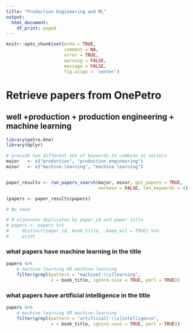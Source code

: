```yaml
---
title: "Production Engineering and ML"
output:
  html_document:
    df_print: paged
---
```


```r
knitr::opts_chunk$set(echo = TRUE, 
                      comment = NA, 
                      error = TRUE, 
                      warning = FALSE, 
                      message = FALSE, 
                      fig.align = 'center')
```

# Retrieve papers from OnePetro

## well +production + production engineering + machine learning

```r
library(petro.One)
library(dplyr)

# provide two different set of keywords to combine as vectors
major   <- c("production", "production engineering")
minor   <- c("machine-learning", "machine learning")


paper_results <- run_papers_search(major, minor, get_papers = TRUE, 
                                   verbose = FALSE, len_keywords = 4)
```


```r
(papers <- paper_results$papers)
```


```r
# No need

# # eliminate duplicates by paper_id and paper title
# papers <- papers %>% 
#     distinct(paper_id, book_title, .keep_all = TRUE) %>% 
#     print
```


### what papers have machine learning in the title
```r
papers %>%
    # machine learning OR machine-learning
    filter(grepl(pattern = "machine[-\\s]learning", 
                 x = book_title, ignore.case = TRUE, perl = TRUE))
```

### what papers have artificial intelligence in the title
```r
papers %>%
    # machine learning OR machine-learning
    filter(grepl(pattern = "artificial[-\\s]intelligence", 
                 x = book_title, ignore.case = TRUE, perl = TRUE))
```
